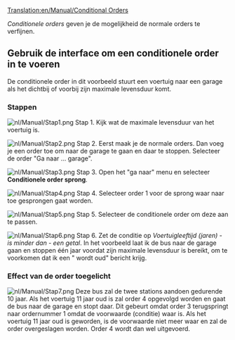 [[Translation:en/Manual/Conditional Orders]]
{{nl/Manual/Tutorial/Tutorial}}{{nl/Manual/Inhoudsopgave}}

''Conditionele orders'' geven je de mogelijkheid de normale orders te verfijnen.

== Gebruik de interface om een conditionele order in te voeren ==

De conditionele order in dit voorbeeld stuurt een voertuig naar een garage als het dichtbij of voorbij zijn maximale levensduur komt.
===Stappen===
[[File:nl/Manual/Stap1.png|left]]
Stap 1.
Kijk wat de maximale levensduur van het voertuig is.

[[File:nl/Manual/Stap2.png|left]]
Stap 2.
Eerst maak je de normale orders. Dan voeg je een order toe om naar de garage te gaan en daar te stoppen. Selecteer de order "Ga naar ... garage".

[[File:nl/Manual/Stap3.png|left]]
Stap 3.
Open het "ga naar" menu en selecteer '''Conditionele order sprong'''.

[[File:nl/Manual/Stap4.png|left]]
Stap 4.
Selecteer order 1 voor de sprong waar naar toe gesprongen gaat worden.

[[File:nl/Manual/Stap5.png|left]]
Stap 5.
Selecteer de conditionele order om deze aan te passen.


[[File:nl/Manual/Stap6.png|left]]
Stap 6.
Zet de conditie op ''Voertuigleeftijd (jaren)'' - ''is minder dan'' - ''een getal''. In het voorbeeld laat ik de bus naar de garage gaan en stoppen één jaar voordat zijn maximale levensduur is bereikt, om te voorkomen dat ik een "<Voertuig> wordt oud" bericht krijg.
<br clear="all" />

===Effect van de order toegelicht===
[[File:nl/Manual/Stap7.png|left]]
Deze bus zal de twee stations aandoen gedurende 10 jaar. Als het voertuig 11 jaar oud is zal order 4 opgevolgd worden en gaat de bus naar de garage en stopt daar.
Dit gebeurt omdat order 3 terugspringt naar ordernummer 1 omdat de voorwaarde (conditie) waar is. Als het voertuig 11 jaar oud is geworden, is de voorwaarde niet meer waar en zal de order overgeslagen worden. Order 4 wordt dan wel uitgevoerd.